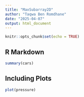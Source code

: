 ```yaml
---
title: "MaxSubarray2D"
author: "Taqwa Ben Romdhane"
date: "2025-04-07"
output: html_document
---
```


```r
knitr::opts_chunk$set(echo = TRUE)
```

## R Markdown



```r
summary(cars)
```

## Including Plots

```r
plot(pressure)
```

